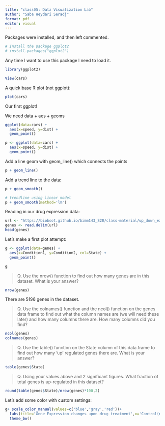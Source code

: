 ```yaml
---
title: "class05: Data Visualization Lab"
author: "Saba Heydari Seradj"
format: pdf
editor: visual
---
```


Packages were installed, and then left commented.

```r
# Install the package ggplot2
# install.packages("ggplot2")
```

Any time I want to use this package I need to load it.

```r
library(ggplot2)
```

```r
View(cars)
```

A quick base R plot (not ggplot):

```r
plot(cars)
```

Our first ggplot!

We need data + aes + geoms

```r
ggplot(data=cars) +
  aes(x=speed, y=dist) + 
  geom_point()
```

```r
p <- ggplot(data=cars) +
  aes(x=speed, y=dist) + 
  geom_point()
```

Add a line geom with geom_line() which connects the points

```r
p + geom_line()
```

Add a trend line to the data:

```r
p + geom_smooth()
```

```r
# trendline using linear model
p + geom_smooth(method='lm')
```

Reading in our drug expression data:

```r
url <- "https://bioboot.github.io/bimm143_S20/class-material/up_down_expression.txt"
genes <- read.delim(url)
head(genes)
```

Let's make a first plot attempt:

```r
g <- ggplot(data=genes) +
  aes(x=Condition1, y=Condition2, col=State) +
  geom_point()

g
```

> Q. Use the nrow() function to find out how many genes are in this dataset. What is your answer?

```r
nrow(genes)
```

There are 5196 genes in the dataset.

> Q. Use the colnames() function and the ncol() function on the genes data frame to find out what the column names are (we will need these later) and how many columns there are. How many columns did you find?

```r
ncol(genes)
colnames(genes)
```

> Q. Use the table() function on the State column of this data.frame to find out how many ‘up’ regulated genes there are. What is your answer?

```r
table(genes$State)
```

> Q. Using your values above and 2 significant figures. What fraction of total genes is up-regulated in this dataset?

```r
round(table(genes$State)/nrow(genes)*100,2)
```

Let's add some color with custom settings:

```r
g+ scale_color_manual(values=c('blue','gray','red'))+
  labs(title='Gene Expression changes upon drug treatment',x='Control(no drug',y='Treatment')+
  theme_bw()
```
